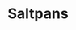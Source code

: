 
# Saltpans
<ProjectDetails
  floatRight
  region="Riverlands"
  house="House Cox and House Hawick"
  type="Town"
  status="Completed"
  warp="/warp saltpans"
  projectLead="caricinogenius"
  dateStarted="2013-08-31T07:00:00+00:00"
  dateCompleted="2013-08-31T07:00:00+00:00"
/>
